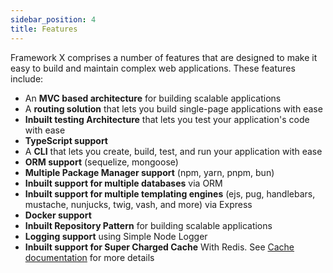 ```yaml
---
sidebar_position: 4
title: Features
---
```



Framework X comprises a number of features that are designed to make it easy to build and maintain complex web applications. These features include:

- An **MVC based architecture** for building scalable applications
- A **routing solution** that lets you build single-page applications with ease
- **Inbuilt testing Architecture** that lets you test your application's code with ease
- **TypeScript support** 
- A **CLI** that lets you create, build, test, and run your application with ease
- **ORM support** (sequelize, mongoose) 
- **Multiple Package Manager support** (npm, yarn, pnpm, bun) 
- **Inbuilt support for multiple databases** via ORM
- **Inbuilt support for multiple templating engines** (ejs, pug, handlebars, mustache, nunjucks, twig, vash, and more) via Express
- **Docker support** 
- **Inbuilt Repository Pattern** for building scalable applications
- **Logging support**  using Simple Node Logger
- **Inbuilt support for Super Charged Cache** With Redis. See [Cache documentation](/docs/overview/cache) for more details

<Support/>